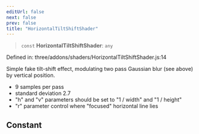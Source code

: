 ```yaml
---
editUrl: false
next: false
prev: false
title: "HorizontalTiltShiftShader"
---
```


> `const` **HorizontalTiltShiftShader**: `any`

Defined in: three/addons/shaders/HorizontalTiltShiftShader.js:14

Simple fake tilt-shift effect, modulating two pass Gaussian blur (see above) by vertical position.

- 9 samples per pass
- standard deviation 2.7
- "h" and "v" parameters should be set to "1 / width" and "1 / height"
- "r" parameter control where "focused" horizontal line lies

## Constant
